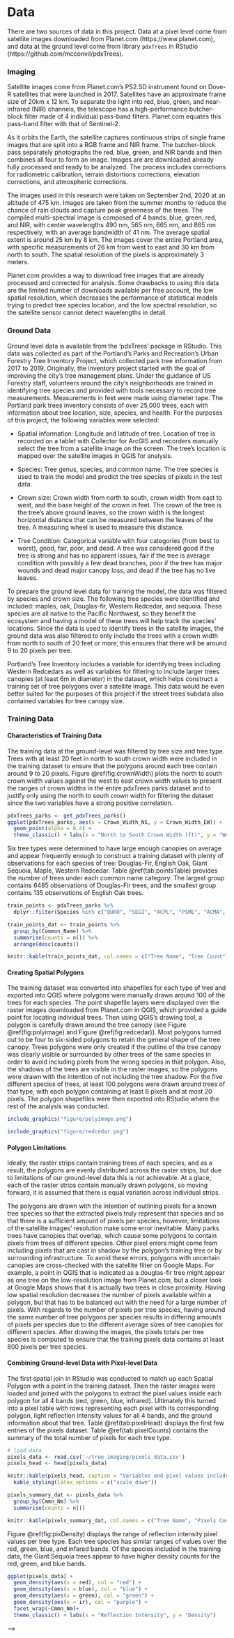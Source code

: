 # Data {#data}

There are two sources of data in this project. Data at a pixel level come from satellite images downloaded from Planet.com (https://www.planet.com), and data at the ground level come from library `pdxTrees` in RStudio (https://github.com/mcconvil/pdxTrees). 

### Imaging

Satellite images come from Planet.com's PS2.SD instrument found on Dove-R satellites that were launched in 2017. Satellites have an approximate frame size of 20km x 12 km. To separate the light into red, blue, green, and near-infrared (NIR) channels, the telescope has a high-performance butcher-block filter made of 4 individual pass-band filters. Planet.com equates this pass-band filter with that of Sentinel-2.

As it orbits the Earth, the satellite captures continuous strips of single frame images that are split into a RGB frame and NIR frame. The butcher-block pass separately photographs the red, blue, green, and NIR bands and then combines all four to form an image. Images are are downloaded already fully processed and ready to be analyzed. The process includes corrections for radiometric calibration, terrain distortions corrections, elevation corrections, and atmospheric corrections.

The images used in this research were taken on September 2nd, 2020 at an altitude of 475 km. Images are taken from the summer months to reduce the chance of rain clouds and capture peak greenness of the trees. The compiled multi-spectral image is composed of 4 bands: blue, green, red, and NIR, with center wavelengths 490 nm, 565 nm, 665 nm, and 865 nm respectively, with an average bandwidth of 41 nm. The average spatial extent is around 25 km by 8 km. The images cover the entire Portland area, with specific measurements of 26 km from west to east and 30 km from north to south. The spatial resolution of the pixels is approximately 3 meters.

Planet.com provides a way to download free images that are already processed and corrected for analysis. Some drawbacks to using this data are the limited number of downloads available per free account, the low spatial resolution, which decreases the performance of statistical models trying to predict tree species location, and the low spectral resolution, so the satellite sensor cannot detect wavelengths in detail.

### Ground Data
Ground level data is available from the ‘pdxTrees’ package in RStudio. This data was collected as part of the Portland’s Parks and Recreation’s Urban Forestry Tree Inventory Project, which collected park tree information from 2017 to 2019. Originally, the inventory project started with the goal of improving the city's tree management plans. Under the guidance of US Forestry staff, volunteers around the city's neighborhoods are trained in identifying tree species and provided with tools necessary to record tree measurements. Measurements in feet were made using diameter tape. The Portland park trees inventory consists of over 25,000 trees, each with information about tree location, size, species, and health. For the purposes of this project, the following variables were selected:

* Spatial information: Longitude and latitude of tree. Location of tree is recorded on a tablet with Collector for ArcGIS and recorders manually select the tree from a satellite image on the screen. The tree's location is mapped over the satellite images in QGIS for analysis.

* Species: Tree genus, species, and common name. The tree species is used to train the model and predict the tree species of pixels in the test data.


* Crown size: Crown width from north to south, crown width from east to west, and the base height of the crown in feet. The crown of the tree is the tree's above ground leaves, so the crown width is the longest horizontal distance that can be measured between the leaves of the tree. A measuring wheel is used to measure this distance.

* Tree Condition: Categorical variable with four categories (from best to worst), good, fair, poor, and dead. A tree was considered good if the tree is strong and has no apparent issues, fair if the tree is average condition with possibly a few dead branches, poor if the tree has major wounds and dead major canopy loss, and dead if the tree has no live leaves.

To prepare the ground level data for training the model, the data was filtered by species and crown size. The following tree species were identified and included: maples, oak, Douglas-fir, Western Redcedar, and sequoia. These species are all native to the Pacific Northwest, so they benefit the ecosystem and having a model of these trees will help track the species' locations. Since the data is used to identify trees in the satellite images, the ground data was also filtered to only include the trees with a crown width from north to south of 20 feet or more, this ensures that there will be around 9 to 20 pixels per tree.

Portland's Tree Inventory includes a variable for identifying trees including Western Redcedars as well as variables for filtering to include larger trees canopies (at least 6m in diameter) in the dataset, which helps construct a training set of tree polygons over a satellite image. This data would be even better suited for the purposes of this project if the street trees subdata also contained variables for tree canopy size.

### Training Data

#### Characteristics of Training Data

The training data at the ground-level was filtered by tree size and tree type. Trees with at least 20 feet in north to south crown width were included in the training dataset to ensure that the polygons around each tree contain around 9 to 20 pixels. Figure \@ref(fig:crownWidth) plots the north to south crown width values against the west to east crown width values to present the ranges of crown widths in the entire pdxTrees parks dataset and to justify only using the north to south crown width for filtering the dataset since the two variables have a strong positive correlation.

```r
pdxTrees_parks <- get_pdxTrees_parks()
ggplot(pdxTrees_parks, aes(x = Crown_Width_NS, y = Crown_Width_EW)) +
  geom_point(alpha = 0.4) +
  theme_classic() + labs(x = "North to South Crown Width (ft)", y = "West to East Crown Width (ft)")
```


Six tree types were determined to have large enough canopies on average and appear frequently enough to construct a training dataset with plenty of observations for each species of tree: Douglas-Fir, English Oak, Giant Sequoia, Maple, Western Redcedar. Table \@ref(tab:pointsTable) provides the number of trees under each common name category. The largest group contains 6485 observations of Douglas-Fir trees, and the smallest group contains 135 observations of English Oak trees.


```r
train_points <- pdxTrees_parks %>%
  dplyr::filter(Species %in% c("QURO", "SEGI", "ACPL", "PSME", "ACMA", "THPL"), Crown_Width_NS >= 20)

train_points_dat <- train_points %>%
  group_by(Common_Name) %>%
  summarise(counts = n()) %>%
  arrange(desc(counts))

knitr::kable(train_points_dat, col.names = c("Tree Name", "Tree Count"), "latex", caption = "Common tree names included in the tidy data and their total counts.")
```

#### Creating Spatial Polygons

The training dataset was converted into shapefiles for each type of tree and exported into QGIS where polygons were manually drawn around 100 of the trees for each species. The point shapefile layers were displayed over the raster images downloaded from Planet.com in QGIS, which provided a guide point for locating individual trees. Then using QGIS's drawing tool, a polygon is carefully drawn around the tree canopy (see Figure \@ref(fig:polyimage) and Figure \@ref(fig:redcedar)). Most polygons turned out to be four to six-sided polygons to retain the general shape of the tree canopy. Trees polygons were only created if the outline of the tree canopy was clearly visible or surrounded by other trees of the same species in order to avoid including pixels from the wrong species in that polygon. Also, the shadows of the trees are visible in the raster images, so the polygons were drawn with the intention of not including the tree shadow. For the five different species of trees, at least 100 polygons were drawn around trees of that type, with each polygon containing at least 6 pixels and at most 20 pixels. The polygon shapefiles were then exported into RStudio where the rest of the analysis was conducted.

```r
include_graphics("figure/polyimage.png")
```

```r
include_graphics("figure/redcedar.png")
```


#### Polygon Limitations

Ideally, the raster strips contain training trees of each species, and as a result, the polygons are evenly distributed across the raster strips, but due to limitations of our ground-level data this is not achievable. At a glace, each of the raster strips contain manually drawn polygons, so moving forward, it is assumed that there is equal variation across individual strips.

The polygons are drawn with the intention of outlining pixels for a known tree species so that the extracted pixels truly represent that species and so that there is a sufficient amount of pixels per species, however, limitations of the satellite images' resolution make some error inevitable. Many parks trees have canopies that overlap, which cause some polygons to contain pixels from trees of different species. Other pixel errors might come from including pixels that are cast in shadow by the polygon's training tree or by surrounding infrastructure. To avoid these errors, polygons with uncertain canopies are cross-checked with the satellite filter on Google Maps. For example, a point in QGIS that is indicated as a douglas-fir tree might appear as one tree on the low-resolution image from Planet.com, but a closer look at Google Maps shows that it is actually two trees in close proximity. Having low spatial resolution decreases the number of pixels available within a polygon, but that has to be balanced out with the need for a large number of pixels. With regards to the number of pixels per tree species, having around the same number of tree polygons per species results in differing amounts of pixels per species due to the different average sizes of tree canopies for different species. After drawing the images, the pixels totals per tree species is computed to ensure that the training pixels data contains at least 800 pixels per tree species.

#### Combining Ground-level Data with Pixel-level Data

The first spatial join in RStudio was conducted to match up each Spatial Polygon with a point in the training dataset. Then the raster images were loaded and joined with the polygons to extract the pixel values inside each polygon for all 4 bands (red, green, blue, infrared). Ultimately this turned into a pixel table with rows representing each pixel with its corresponding polygon, light reflection intensity values for all 4 bands, and the ground information about that tree. Table \@ref(tab:pixelHead) displays the first few entries of the pixels dataset. Table \@ref(tab:pixelCounts) contains the summary of the total number of pixels for each tree type.

```r
# load data
pixels_data <- read.csv('~/tree_imaging/pixels_data.csv')
pixels_head <- head(pixels_data)

knitr::kable(pixels_head, caption = "Variables and pixel values included in the pixels dataset") %>%
  kable_styling(latex_options = c("scale_down"))
```


```r
pixels_summary_dat <- pixels_data %>%
  group_by(Cmmn_Nm) %>%
  summarise(counts = n())

knitr::kable(pixels_summary_dat, col.names = c("Tree Name", "Pixels Count"), "latex", caption = "Number of pixels per tree type")
```

Figure \@ref(fig:pixDensity) displays the range of reflection intensity pixel values per tree type. Each tree species has similar ranges of values over the red, green, blue, and infared bands. Of the species included in the training data, the Giant Sequoia trees appear to have higher density counts for the red, green, and blue bands.

```r
ggplot(pixels_data) +
  geom_density(aes(x = red), col = "red") +
  geom_density(aes(x = blue), col = "blue") + 
  geom_density(aes(x = green), col = "green") + 
  geom_density(aes(x = ir), col = "purple") + 
  facet_wrap(~Cmmn_Nm)+
  theme_classic() + labs(x = "Reflection Intensity", y = "Density")
```


<!-- <!-- Required to number equations in HTML files --> -->
<!-- <script type="text/x-mathjax-config"> -->
<!-- MathJax.Hub.Config({ -->
<!--   TeX: { equationNumbers: { autoNumber: "AMS" } } -->
<!-- }); -->
<!-- </script> -->

<!-- ## Math -->

<!-- \TeX\ is the best way to typeset mathematics. Donald Knuth designed \TeX\ when he got frustrated at how long it was taking the typesetters to finish his book, which contained a lot of mathematics.  One nice feature of _R Markdown_ is its ability to read LaTeX code directly. -->

<!-- If you are doing a thesis that will involve lots of math, you will want to read the following section which has been commented out. If you're not going to use math, skip over or delete this next commented section. -->


<!-- MATH and PHYSICS majors: Uncomment the following section -->
<!--
$$\sum_{j=1}^n (\delta\theta_j)^2 \leq {{\beta_i^2}\over{\delta_i^2 + \rho_i^2}}
\left[ 2\rho_i^2 + {\delta_i^2\beta_i^2\over{\delta_i^2 + \rho_i^2}} \right] \equiv \omega_i^2
$$

From Informational Dynamics, we have the following (Dave Braden):

After _n_ such encounters the posterior density for $\theta$ is

$$
\pi(\theta|X_1< y_1,\dots,X_n<y_n) \varpropto \pi(\theta) \prod_{i=1}^n\int_{-\infty}^{y_i}
   \exp\left(-{(x-\theta)^2\over{2\sigma^2}}\right)\ dx
$$

Another equation:

$$\det\left|\,\begin{matrix}%
c_0&c_1\hfill&c_2\hfill&\ldots&c_n\hfill\cr
c_1&c_2\hfill&c_3\hfill&\ldots&c_{n+1}\hfill\cr
c_2&c_3\hfill&c_4\hfill&\ldots&c_{n+2}\hfill\cr
\,\vdots\hfill&\,\vdots\hfill&
  \,\vdots\hfill&&\,\vdots\hfill\cr
c_n&c_{n+1}\hfill&c_{n+2}\hfill&\ldots&c_{2n}\hfill\cr
\end{matrix}\right|>0$$


Lapidus and Pindar, Numerical Solution of Partial Differential Equations in Science and
Engineering.  Page 54

$$
\int_t\left\{\sum_{j=1}^3 T_j \left({d\phi_j\over dt}+k\phi_j\right)-kT_e\right\}w_i(t)\ dt=0,
   \qquad\quad i=1,2,3.
$$

L\&P  Galerkin method weighting functions.  Page 55

$$
\sum_{j=1}^3 T_j\int_0^1\left\{{d\phi_j\over dt} + k\phi_j\right\} \phi_i\ dt
   = \int_{0}^1k\,T_e\phi_idt, \qquad i=1,2,3 $$

Another L\&P (p145)

$$
\int_{-1}^1\!\int_{-1}^1\!\int_{-1}^1 f\big(\xi,\eta,\zeta\big)
   = \sum_{k=1}^n\sum_{j=1}^n\sum_{i=1}^n w_i w_j w_k f\big( \xi,\eta,\zeta\big).
$$

Another L\&P (p126)

$$
\int_{A_e} (\,\cdot\,) dx dy = \int_{-1}^1\!\int_{-1}^1 (\,\cdot\,) \det[J] d\xi d\eta.
$$
-->

<!-- ## Chemistry 101: Symbols -->

<!-- Chemical formulas will look best if they are not italicized. Get around math mode's automatic italicizing in LaTeX by using the argument `$\mathrm{formula here}$`, with your formula inside the curly brackets.  (Notice the use of the backticks here which enclose text that acts as code.) -->

<!-- So, $\mathrm{Fe_2^{2+}Cr_2O_4}$ is written `$\mathrm{Fe_2^{2+}Cr_2O_4}$`. -->

<!--
The \noindent command below does what you'd expect:  it forces the current line/paragraph to not indent. This was done here to match the format of the LaTeX thesis PDF.
-->

<!-- \noindent Exponent or Superscript: $\mathrm{O^-}$ -->

<!-- \noindent Subscript: $\mathrm{CH_4}$ -->

<!-- To stack numbers or letters as in $\mathrm{Fe_2^{2+}}$, the subscript is defined first, and then the superscript is defined. -->

<!-- \noindent Bullet: CuCl $\bullet$ $\mathrm{7H_{2}O}$ -->


<!-- \noindent Delta: $\Delta$ -->

<!-- \noindent Reaction Arrows: $\longrightarrow$ or  $\xrightarrow{solution}$ -->

<!-- \noindent Resonance Arrows: $\leftrightarrow$ -->

<!-- \noindent Reversible Reaction Arrows: $\rightleftharpoons$ -->

<!-- ### Typesetting reactions -->

<!-- You may wish to put your reaction in an equation environment, which means that LaTeX will place the reaction where it fits and will number the equations for you.  -->

<!-- \begin{equation} -->
<!--   \mathrm{C_6H_{12}O_6  + 6O_2} \longrightarrow \mathrm{6CO_2 + 6H_2O} -->
<!--   (\#eq:reaction) -->
<!-- \end{equation} -->

<!-- We can reference this combustion of glucose reaction via Equation \@ref(eq:reaction). -->

<!-- ### Other examples of reactions -->

<!-- $\mathrm{NH_4Cl_{(s)}}$ $\rightleftharpoons$ $\mathrm{NH_{3(g)}+HCl_{(g)}}$ -->

<!-- \noindent $\mathrm{MeCH_2Br + Mg}$ $\xrightarrow[below]{above}$ $\mathrm{MeCH_2\bullet Mg \bullet Br}$ -->

<!-- ## Physics -->

<!-- Many of the symbols you will need can be found on the math page <https://web.reed.edu/cis/help/latex/math.html> and the Comprehensive LaTeX Symbol Guide (<https://mirror.utexas.edu/ctan/info/symbols/comprehensive/symbols-letter.pdf>). -->

<!-- ## Biology -->

<!-- You will probably find the resources at <https://www.lecb.ncifcrf.gov/~toms/latex.html> helpful, particularly the links to bsts for various journals. You may also be interested in TeXShade for nucleotide typesetting (<https://homepages.uni-tuebingen.de/beitz/txe.html>).  Be sure to read the proceeding chapter on graphics and tables. -->

